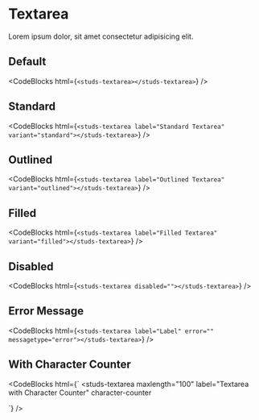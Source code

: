 # Textarea

<HeaderComponent htmlTag="studs-textarea" jsxTag="StudsTextarea" version="Since 2.0" status="Stable" />

Lorem ipsum dolor, sit amet consectetur adipisicing elit.

## Default

<studs-textarea></studs-textarea>

<CodeBlocks
  html={`
<studs-textarea></studs-textarea>
  `}
/>

## Standard

<studs-textarea label="Standard Textarea" variant="standard"></studs-textarea>

<CodeBlocks
  html={`
<studs-textarea label="Standard Textarea" variant="standard"></studs-textarea>
  `}
/>

## Outlined

<studs-textarea label="Outlined Textarea" variant="outlined"></studs-textarea>

<CodeBlocks
  html={`
<studs-textarea label="Outlined Textarea" variant="outlined"></studs-textarea>
  `}
/>

## Filled

<studs-textarea label="Filled Textarea" variant="filled"></studs-textarea>

<CodeBlocks
  html={`
<studs-textarea label="Filled Textarea" variant="filled"></studs-textarea>
  `}
/>

## Disabled

<studs-textarea disabled=""></studs-textarea>

<CodeBlocks
  html={`
<studs-textarea disabled=""></studs-textarea>
  `}
/>

## Error Message

<studs-textarea label="Label" error="" messagetype="error"></studs-textarea>

<CodeBlocks
  html={`
<studs-textarea label="Label" error="" messagetype="error"></studs-textarea>
  `}
/>

## With Character Counter

<studs-textarea maxlength="100" label="Textarea with Character Counter" character-counter></studs-textarea>

<CodeBlocks
  html={`
<studs-textarea
  maxlength="100"
  label="Textarea with Character Counter"
  character-counter
></studs-textarea>
  `}
/>
